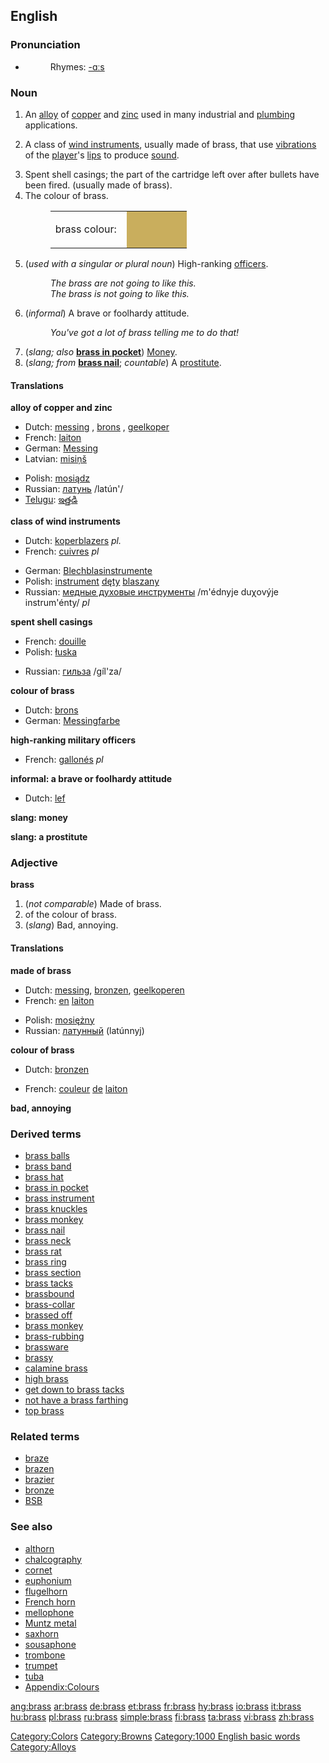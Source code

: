 {{wikipedia}}
==English==

===Pronunciation===
*{{audio|en-us-brass.ogg|Audio (US)}}
*:Rhymes: [[Rhymes:English:-ɑːs|-ɑːs]]

===Noun===
{{en-noun|es|-}}
# An [[alloy]] of [[copper]] and [[zinc]] used in many industrial and [[plumbing]] applications.
#{{music}} A class of [[wind instrument]]s, usually made of brass, that use [[vibration]]s of the [[player]]'s [[lip]]s to produce [[sound]].
# Spent shell casings; the part of the cartridge left over after bullets have been fired. (usually made of brass).
#The colour of brass.
#:<table><tr><td>brass colour: &nbsp;</td><td bgcolor="#C9AE5D" width="80">&nbsp; </td></tr></table>
#{{military}} (''used with a singular or plural noun'') High-ranking [[officers]].
#:''The brass are not going to like this.''
#:''The brass is not going to like this.''
#(''informal'') A brave or foolhardy attitude.
#: ''You've got a lot of brass telling me to do that!''
#(''slang; also'' '''[[brass in pocket]]''') [[Money]].
#(''slang; from'' '''[[brass nail]]'''; ''countable'') A [[prostitute]].

====Translations====

'''alloy of copper and zinc'''
{{top}}
*Dutch: [[messing#Dutch|messing]] {{n}}, [[brons]] {{n}}, [[geelkoper]] {{n}}
*French: [[laiton]] {{m}}
*German: [[Messing]] {{n}}
*Latvian: [[misiņš]] {{m}}
{{mid}}
*Polish: [[mosiądz]] {{m}}
*Russian: [[латунь]] /latún'/ {{f}}
*[[Telugu]]: [[ఇత్తడి]]
{{bottom}}

'''class of wind instruments'''
{{top}}
*Dutch: [[koperblazers]] ''pl.''
*French: [[cuivres]] {{m}} ''pl''
{{mid}}
*German: [[Blechblasinstrumente]] {{pl}}
*Polish: [[instrument]] [[dęty]] [[blaszany]] {{m}}
*Russian: [[медные духовые инструменты]] /m'édnyje duχovýje instrum'énty/ ''pl''
{{bottom}}

'''spent shell casings'''
{{top}}
*French: [[douille]] {{f}}
*Polish: [[łuska]] {{f}}
{{mid}}
*Russian: [[гильза]] /gíl'za/ {{f}}
{{bottom}}

'''colour of brass'''
{{top}}
*Dutch: [[brons]] {{n}}
*German: [[Messingfarbe]] {{f}}
{{mid}}
{{bottom}}

'''high-ranking military officers'''
{{top}}
*French: [[gallonés]] {{m}} ''pl''
{{mid}}
{{bottom}}

'''informal: a brave or foolhardy attitude'''
{{top}}
*Dutch: [[lef]] {{n}}
{{mid}}
{{bottom}}

'''slang: money'''
{{top}}
{{mid}}
{{bottom}}

'''slang: a prostitute'''
{{top}}
{{mid}}
{{bottom}}

===Adjective===
'''brass'''
# (''not comparable'') Made of brass.<!-- Actually attributive noun? -->
#of the colour of brass.
#(''slang'') Bad, annoying.

====Translations====

'''made of brass'''
{{top}}
*Dutch: [[messing]], [[bronzen]], [[geelkoperen]]
*French: [[en]] [[laiton]]
{{mid}}
*Polish: [[mosiężny]] {{m}}
*Russian: [[латунный]] (latúnnyj)
{{bottom}}

'''colour of brass'''
{{top}}
*Dutch: [[bronzen]]
{{mid}}
*French: [[couleur]] [[de]] [[laiton]]
{{bottom}}

'''bad, annoying'''
{{top}}
{{mid}}
{{bottom}}

===Derived terms===
*[[brass balls]]
*[[brass band]]
*[[brass hat]]
*[[brass in pocket]]
*[[brass instrument]]
*[[brass knuckles]]
*[[brass monkey]]
*[[brass nail]]
*[[brass neck]]
*[[brass rat]]
*[[brass ring]]
*[[brass section]]
*[[brass tacks]]
*[[brassbound]]
*[[brass-collar]]
*[[brassed off]]
*[[brass monkey]]
*[[brass-rubbing]]
*[[brassware]]
*[[brassy]]
*[[calamine brass]]
*[[high brass]]
*[[get down to brass tacks]]
*[[not have a brass farthing]]
*[[top brass]]

===Related terms===
*[[braze]]
*[[brazen]]
*[[brazier]]
*[[bronze]]
*[[BSB]]

===See also===
*[[althorn]]
*[[chalcography]]
*[[cornet]]
*[[euphonium]]
*[[flugelhorn]]
*[[French horn]]
*[[mellophone]]
*[[Muntz metal]]
*[[saxhorn]]
*[[sousaphone]]
*[[trombone]]
*[[trumpet]]
*[[tuba]]
*[[Wiktionary_Appendix:Colours|Appendix:Colours]]

[[Category:Colors]]
[[Category:Browns]]
[[Category:1000 English basic words]]
[[Category:Alloys]]

[[ang:brass]]
[[ar:brass]]
[[de:brass]]
[[et:brass]]
[[fr:brass]]
[[hy:brass]]
[[io:brass]]
[[it:brass]]
[[hu:brass]]
[[pl:brass]]
[[ru:brass]]
[[simple:brass]]
[[fi:brass]]
[[ta:brass]]
[[vi:brass]]
[[zh:brass]]